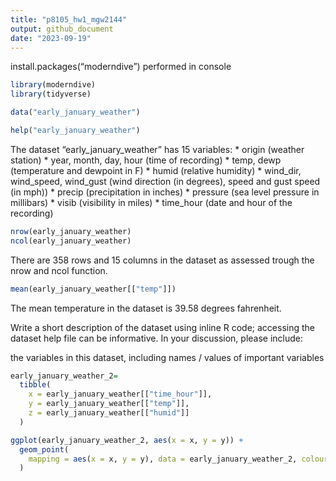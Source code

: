 ```yaml
---
title: "p8105_hw1_mgw2144"
output: github_document
date: "2023-09-19"
---
```


install.packages("moderndive") performed in console

```r
library(moderndive)
library(tidyverse)
```

```r
data("early_january_weather")
```

```r
help("early_january_weather")
```

The dataset "early_january_weather" has 15 variables: 
*   origin (weather station)
*   year, month, day, hour (time of recording)
*   temp, dewp (temperature and dewpoint in F)
*   humid (relative humidity)
*   wind_dir, wind_speed, wind_gust (wind direction (in degrees), speed and gust       speed (in mph))
*   precip (precipitation in inches)
*   pressure (sea level pressure in millibars)
*   visib (visibility in miles)
*   time_hour (date and hour of the recording)

```r
nrow(early_january_weather)
ncol(early_january_weather)
```
There are 358 rows and 15 columns in the dataset as assessed trough the nrow and ncol function.

```r
mean(early_january_weather[["temp"]])
```
The mean temperature in the dataset is 39.58 degrees fahrenheit.

Write a short description of the dataset using inline R code; accessing the dataset help file can be informative. In your discussion, please include:

the variables in this dataset, including names / values of important variables

```r
early_january_weather_2=
  tibble(
    x = early_january_weather[["time_hour"]],
    y = early_january_weather[["temp"]],
    z = early_january_weather[["humid"]]
  )
```

```r
ggplot(early_january_weather_2, aes(x = x, y = y)) + 
  geom_point(
    mapping = aes(x = x, y = y), data = early_january_weather_2, colour = 'blue', size = 1
  )

```

